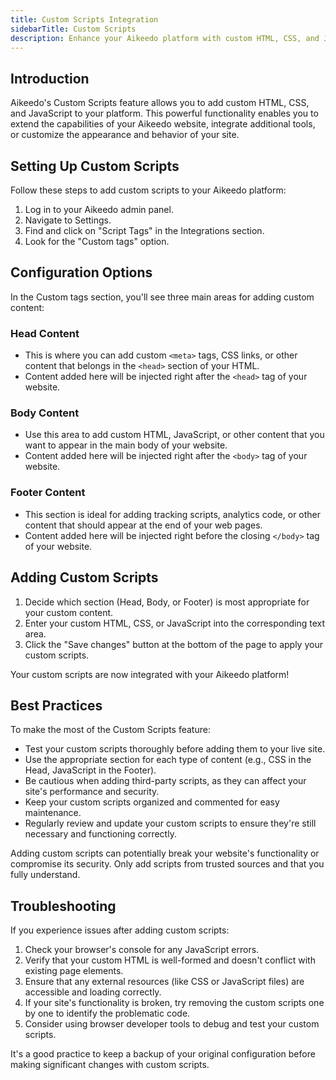 ```yaml
---
title: Custom Scripts Integration
sidebarTitle: Custom Scripts
description: Enhance your Aikeedo platform with custom HTML, CSS, and JavaScript. This guide walks you through adding custom scripts and content to your Aikeedo website.
---
```


## Introduction

Aikeedo's Custom Scripts feature allows you to add custom HTML, CSS, and JavaScript to your platform. This powerful functionality enables you to extend the capabilities of your Aikeedo website, integrate additional tools, or customize the appearance and behavior of your site.

## Setting Up Custom Scripts

Follow these steps to add custom scripts to your Aikeedo platform:

1. Log in to your Aikeedo admin panel.
2. Navigate to Settings.
3. Find and click on "Script Tags" in the Integrations section.
4. Look for the "Custom tags" option.

## Configuration Options

In the Custom tags section, you'll see three main areas for adding custom content:

### Head Content

- This is where you can add custom `<meta>` tags, CSS links, or other content that belongs in the `<head>` section of your HTML.
- Content added here will be injected right after the `<head>` tag of your website.

### Body Content

- Use this area to add custom HTML, JavaScript, or other content that you want to appear in the main body of your website.
- Content added here will be injected right after the `<body>` tag of your website.

### Footer Content

- This section is ideal for adding tracking scripts, analytics code, or other content that should appear at the end of your web pages.
- Content added here will be injected right before the closing `</body>` tag of your website.

## Adding Custom Scripts

1. Decide which section (Head, Body, or Footer) is most appropriate for your custom content.
2. Enter your custom HTML, CSS, or JavaScript into the corresponding text area.
3. Click the "Save changes" button at the bottom of the page to apply your custom scripts.

<Check>
  Your custom scripts are now integrated with your Aikeedo platform!
</Check>

## Best Practices

To make the most of the Custom Scripts feature:

- Test your custom scripts thoroughly before adding them to your live site.
- Use the appropriate section for each type of content (e.g., CSS in the Head, JavaScript in the Footer).
- Be cautious when adding third-party scripts, as they can affect your site's performance and security.
- Keep your custom scripts organized and commented for easy maintenance.
- Regularly review and update your custom scripts to ensure they're still necessary and functioning correctly.

<Note>
  Adding custom scripts can potentially break your website's functionality or compromise its security. Only add scripts from trusted sources and that you fully understand.
</Note>

## Troubleshooting

If you experience issues after adding custom scripts:

1. Check your browser's console for any JavaScript errors.
2. Verify that your custom HTML is well-formed and doesn't conflict with existing page elements.
3. Ensure that any external resources (like CSS or JavaScript files) are accessible and loading correctly.
4. If your site's functionality is broken, try removing the custom scripts one by one to identify the problematic code.
5. Consider using browser developer tools to debug and test your custom scripts.

<Tip>
  It's a good practice to keep a backup of your original configuration before making significant changes with custom scripts.
</Tip>
